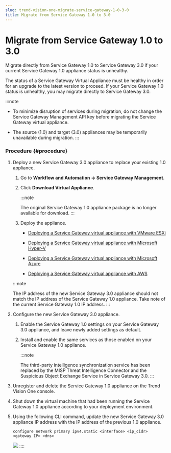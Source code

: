 ```yaml
---
slug: trend-vision-one-migrate-service-gateway-1-0-3-0
title: Migrate from Service Gateway 1.0 to 3.0
---
```

# Migrate from Service Gateway 1.0 to 3.0

Migrate directly from Service Gateway 1.0 to Service Gateway 3.0 if your current Service Gateway 1.0 appliance status is unhealthy.

The status of a Service Gateway Virtual Appliance must be healthy in order for an upgrade to the latest version to proceed. If your Service Gateway 1.0 status is unhealthy, you may migrate directly to Service Gateway 3.0.

:::note

- To minimize disruption of services during migration, do not change the Service Gateway Management API key before migrating the Service Gateway virtual appliance.

- The source (1.0) and target (3.0) appliances may be temporarily unavailable during migration.
:::

### Procedure {#procedure}

1.  Deploy a new Service Gateway 3.0 appliance to replace your existing 1.0 appliance.

    1.  Go to **Workflow and Automation → Service Gateway Management**.

    2.  Click **Download Virtual Appliance**.

        :::note

        The original Service Gateway 1.0 appliance package is no longer available for download.
        :::

    3.  Deploy the appliance.

        - [Deploying a Service Gateway virtual appliance with VMware ESXi](sg-virtual-app-vmware-esxi.mdx)

        - [Deploying a Service Gateway virtual appliance with Microsoft Hyper-V](deploy-virtual-appliance-ms-hyper-v.mdx)

        - [Deploying a Service Gateway virtual appliance with Microsoft Azure](service-gateway-azure.mdx)

        - [Deploying a Service Gateway virtual appliance with AWS](deploy-service-gateway-aws.mdx)

    :::note

    The IP address of the new Service Gateway 3.0 appliance should not match the IP address of the Service Gateway 1.0 appliance. Take note of the current Service Gateway 1.0 IP address.
    :::

2.  Configure the new Service Gateway 3.0 appliance.

    1.  Enable the Service Gateway 1.0 settings on your Service Gateway 3.0 appliance, and leave newly added settings as default.

    2.  Install and enable the same services as those enabled on your Service Gateway 1.0 appliance.

        :::note

        The third-party intelligence synchronization service has been replaced by the MISP Threat Intelligence Connector and the Suspicious Object Exchange Service in Service Gateway 3.0.
        :::

3.  Unregister and delete the Service Gateway 1.0 appliance on the Trend Vision One console.

4.  Shut down the virtual machine that had been running the Service Gateway 1.0 appliance according to your deployment environment.

5.  Using the following CLI command, update the new Service Gateway 3.0 appliance IP address with the IP address of the previous 1.0 appliance.

    `configure network primary ipv4.static <interface> <ip_cidr> <gateway IP> <dns>`

    ![](/images/SG1.0to3.0IPaddCLIexample=GUID-6192f67a-af59-40a2-8c78-45911950d44f.webp)
::::
